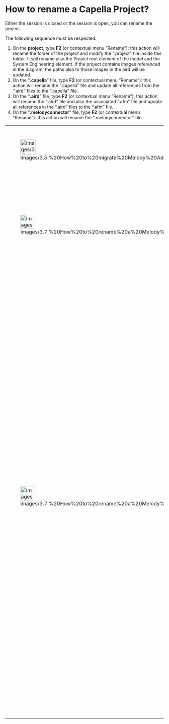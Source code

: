 
= How to rename a Capella Project? =

Either the session is closed or the session is open, you can rename the project.


The following sequence must be respected:

# On the '''project''', type '''F2''' (or contextual menu &ldquo;Rename&rdquo;): this action will rename the folder of the project and modify the &ldquo;.project&rdquo; file inside this folder. It will rename also the Project root element of the model and the System Engineering element. If the project contains images referenced in the diagram, the paths also to those images in the aird will be updated.
# On the &ldquo;'''.capella'''&rdquo; file, type '''F2''' (or contextual menu &ldquo;Rename&rdquo;): this action will rename the &ldquo;.capella&rdquo; file and update all references from the &ldquo;.aird&rdquo; files to the &ldquo;.capella&rdquo; file.
# On the &ldquo;'''.aird'''&rdquo; file, type '''F2''' (or contextual menu &ldquo;Rename&rdquo;): this action will rename the &ldquo;.aird&rdquo; file and also the associated &ldquo;.afm&rdquo; file and update all references in the &ldquo;.aird&rdquo; files to the &ldquo;.afm&rdquo; file.
# On the &ldquo;'''.melodyconnector'''&rdquo; file, type '''F2''' (or contextual menu &ldquo;Rename&rdquo;): this action will rename the &ldquo;.melodyconnector&rdquo; file.

{| border="1"
|-
| 
[[Image:Images/3.5.%20How%20to%20migrate%20Melody%20Advance%20projects_html_3c78e109.png|48x48px]]
| 
The same process can be applied on Library projects.
|-
| 
[[Image:Images/3.7.%20How%20to%20rename%20a%20Melody%20Advance%20Project_html_723ed3f9.png|44x44px]]
| 
If you rename a Library project, all the references to this library will be lost. Libraries renaming must be done very carefully.
|-
| 
[[Image:Images/3.7.%20How%20to%20rename%20a%20Melody%20Advance%20Project_html_723ed3f9.png|44x44px]]
| 
About images used in diagrams and in rich text editor<br/>

In the same way, assuming that a referencing Capella project or a Library project is using images that are located in a referenced project (Capella project, a Library project or any project) then renaming the referenced project will break the images (images will not be seen anymore) in the referencing project.

More information about the [[../help/topic/org.polarsys.capella.validation.doc/html/Validation%20Rules/integrity/ValidationRules.html| validation for images]] or about the  [[../help/topic/org.polarsys.capella.ui.doc/html/First%20steps%20with%20Capella/3.5.%20How%20to%20migrate%20Capella%20projects.html#Special_attention_to_image_used_in_the_project|Capella project migration for images.]]

Note that the images used in the renamed project and located in the renamed project will be properly migrated and will be properly displayed.
|} 